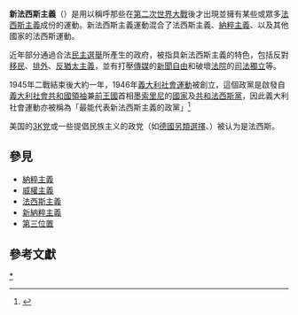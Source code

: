 {{Third Position}}
{{Fascism}}
'''新法西斯主義'''（{{lang-en|Neofascism}}）是用以稱呼那些在[[第二次世界大戰|第二次世界大戰]]後才出現並擁有某些或眾多[[法西斯主義|法西斯主義]]成份的運動。新法西斯主義運動混合了法西斯主義、[[納粹主義|納粹主義]]、以及其他國家的法西斯運動。

近年部分通過合法[[民主|民主]][[選舉|選舉]]所產生的政府，被指具新法西斯主義的特色，包括反對[[移民|移民]]、[[排外|排外]]、[[反猶太主義|反猶太主義]]，並有打壓[[傳媒|傳媒]]的[[新聞自由|新聞自由]]和破壞[[法院|法院]]的[[司法獨立|司法獨立]]等。

1945年二戰結束後大約一年，1946年[[義大利社會運動|義大利社會運動]]被創立，這個政黨是啟發自[[義大利社會共和國|義大利社會共和國]][[Duce|領袖]]兼[[意大利王國_(1861年-1946年)|前王國]]首相[[墨索里尼|墨索里尼]]的[[國家法西斯黨|國家]]及[[共和法西斯黨|共和法西斯黨]]，因此義大利社會運動亦被稱為「最能代表新法西斯主義的政黨」<ref>{{Cite journal|last=Casadio|first=Massimiliano Capra|date=2014|title=The New Right and Metapolitics in France and Italy|journal=Journal for the Study of Radicalism|volume=8|issue=1|pages=45–86|doi=10.14321/jstudradi.8.1.0045|issn=1930-1189|jstor=10.14321/jstudradi.8.1.0045|s2cid=144052579}}</ref>

美国的[[3K党|3K党]]或一些提倡民族主义的政党（如[[德國另類選擇|德國另類選擇]]、{{le|義大利新力量|New Force (Italy)}}）被认为是法西斯。

== 參見 ==
* [[納粹主義|納粹主義]]
* [[威權主義|威權主義]]
* [[法西斯主義|法西斯主義]]
* [[新納粹主義|新納粹主義]]
* [[第三位置|第三位置]]

== 參考文獻 ==
{{Reflist|2}}

{{另类右翼}}
{{Politics-stub}}
[[Category:新法西斯主義|*]]